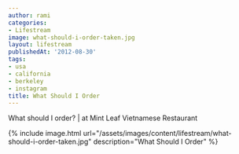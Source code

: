 ```yaml
---
author: rami
categories:
- Lifestream
image: what-should-i-order-taken.jpg
layout: lifestream
publishedAt: '2012-08-30'
tags:
- usa
- california
- berkeley
- instagram
title: What Should I Order
---
```


What should I order? | at Mint Leaf Vietnamese Restaurant

{% include image.html url="/assets/images/content/lifestream/what-should-i-order-taken.jpg" description="What Should I Order" %}